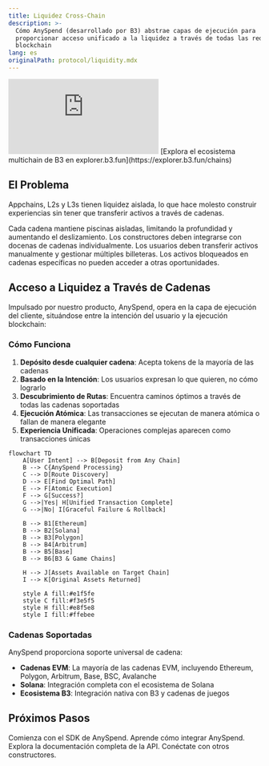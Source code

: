```yaml
---
title: Liquidez Cross-Chain
description: >-
  Cómo AnySpend (desarrollado por B3) abstrae capas de ejecución para
  proporcionar acceso unificado a la liquidez a través de todas las redes
  blockchain
lang: es
originalPath: protocol/liquidity.mdx
---
```

<iframe
   className="w-full aspect-video rounded-xl"
    src="https://customer-gg6qs7nm5ue94t64.cloudflarestream.com/ce7d9cc5f56abe50527c5e726017771d/iframe?muted=true&loop=true&autoplay=true&poster=https%3A%2F%2Fcustomer-gg6qs7nm5ue94t64.cloudflarestream.com%2Fce7d9cc5f56abe50527c5e726017771d%2Fthumbnails%2Fthumbnail.jpg%3Ftime%3D%26height%3D600"
    title="Fragmentación de Liquidez"
    frameBorder="0"
  allow="accelerometer; autoplay; clipboard-write; encrypted-media; gyroscope; picture-in-picture"
  allowFullScreen
  ></iframe>

<Note>
[Explora el ecosistema multichain de B3 en explorer.b3.fun](https://explorer.b3.fun/chains)
</Note>

## El Problema

Appchains, L2s y L3s tienen liquidez aislada, lo que hace molesto construir experiencias sin tener que transferir activos a través de cadenas.


<CardGroup cols={2}>

<Card title="Liquidez Fragmentada" icon="puzzle-piece">
  Cada cadena mantiene piscinas aisladas, limitando la profundidad y aumentando el deslizamiento.
</Card>

<Card title="Integración Compleja" icon="gears">
  Los constructores deben integrarse con docenas de cadenas individualmente.
</Card>

<Card title="Mala UX" icon="face-frown">
  Los usuarios deben transferir activos manualmente y gestionar múltiples billeteras.
</Card>

<Card title="Ineficiencia de Capital" icon="chart-line-down">
  Los activos bloqueados en cadenas específicas no pueden acceder a otras oportunidades.
</Card>

</CardGroup>

## Acceso a Liquidez a Través de Cadenas

Impulsado por nuestro producto, AnySpend, opera en la capa de ejecución del cliente, situándose entre la intención del usuario y la ejecución blockchain:

### Cómo Funciona

1. **Depósito desde cualquier cadena**: Acepta tokens de la mayoría de las cadenas
2. **Basado en la Intención**: Los usuarios expresan lo que quieren, no cómo lograrlo
3. **Descubrimiento de Rutas**: Encuentra caminos óptimos a través de todas las cadenas soportadas
4. **Ejecución Atómica**: Las transacciones se ejecutan de manera atómica o fallan de manera elegante
5. **Experiencia Unificada**: Operaciones complejas aparecen como transacciones únicas

```mermaid
flowchart TD
    A[User Intent] --> B[Deposit from Any Chain]
    B --> C{AnySpend Processing}
    C --> D[Route Discovery]
    D --> E[Find Optimal Path]
    E --> F[Atomic Execution]
    F --> G[Success?]
    G -->|Yes| H[Unified Transaction Complete]
    G -->|No| I[Graceful Failure & Rollback]
    
    B --> B1[Ethereum]
    B --> B2[Solana]
    B --> B3[Polygon]
    B --> B4[Arbitrum]
    B --> B5[Base]
    B --> B6[B3 & Game Chains]
    
    H --> J[Assets Available on Target Chain]
    I --> K[Original Assets Returned]
    
    style A fill:#e1f5fe
    style C fill:#f3e5f5
    style H fill:#e8f5e8
    style I fill:#ffebee
```

### Cadenas Soportadas

AnySpend proporciona soporte universal de cadena:

- **Cadenas EVM**: La mayoría de las cadenas EVM, incluyendo Ethereum, Polygon, Arbitrum, Base, BSC, Avalanche
- **Solana**: Integración completa con el ecosistema de Solana
- **Ecosistema B3**: Integración nativa con B3 y cadenas de juegos

## Próximos Pasos

<CardGroup cols={2}>

<Card title="Prueba AnySpend" icon="rocket" href="/anyspend/introduction">
  Comienza con el SDK de AnySpend.
</Card>

<Card title="Guía de Integración" icon="book" href="/anyspend/installation">
  Aprende cómo integrar AnySpend.
</Card>

<Card title="Referencia de la API" icon="code" href="/anyspend/api-reference/introduction">
  Explora la documentación completa de la API.
</Card>

<Card title="Únete a Discord" icon="discord" href="https://discord.gg/b3dotfun">
  Conéctate con otros constructores.
</Card>

</CardGroup>
